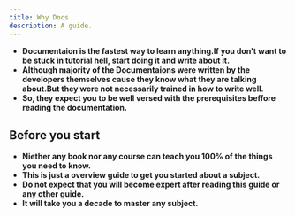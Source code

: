 ```yaml
---
title: Why Docs
description: A guide.
---
```


- **Documentaion is the fastest way to learn anything.If you don't want to be stuck in tutorial hell, start doing it and write about it.**
- **Although majority of the Documentaions were written by the developers themselves cause they know what they are talking about.But they were not necessarily trained in how to write well.**
- **So, they expect you to be well versed with the prerequisites beffore reading the documentation.**

## Before you start

- **Niether any book nor any course can teach you 100% of the things you need to know.**
- **This is just a overview guide to get you started about a subject.**
- **Do not expect that you will become expert after reading this guide or any other guide.**
- **It will take you a decade to master any subject.**
